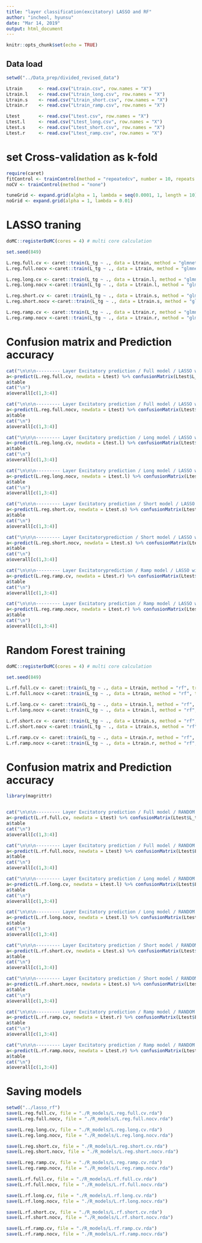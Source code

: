 ```yaml
---
title: "layer classification(excitatory) LASSO and RF"
author: "incheol, hyunsu"
date: "Mar 14, 2019"
output: html_document
---
```


```r
knitr::opts_chunk$set(echo = TRUE)
```

## Data load

```r
setwd("../Data_prep/divided_revised_data")

Ltrain		<- read.csv("Ltrain.csv", row.names = "X")
Ltrain.l	<- read.csv("Ltrain_long.csv", row.names = "X")
Ltrain.s	<- read.csv("Ltrain_short.csv", row.names = "X")
Ltrain.r	<- read.csv("Ltrain_ramp.csv", row.names = "X")

Ltest		<- read.csv("Ltest.csv", row.names = "X")
Ltest.l		<- read.csv("Ltest_long.csv", row.names = "X")
Ltest.s		<- read.csv("Ltest_short.csv", row.names = "X")
Ltest.r		<- read.csv("Ltest_ramp.csv", row.names = "X")
```


# set Cross-validation as k-fold
```r
require(caret)
fitControl <- trainControl(method = "repeatedcv", number = 10, repeats = 5)
noCV <- trainControl(method = "none")

tuneGrid <- expand.grid(alpha = 1, lambda = seq(0.0001, 1, length = 10))
noGrid <- expand.grid(alpha = 1, lambda = 0.01)
```

# LASSO traning
```r
doMC::registerDoMC(cores = 4) # multi core calculation

set.seed(849)

L.reg.full.cv <- caret::train(L_tg ~ ., data = Ltrain, method = "glmnet", trControl = fitControl, tuneGrid = tuneGrid)
L.reg.full.nocv <-caret::train(L_tg ~ ., data = Ltrain, method = "glmnet", trControl = noCV, tuneGrid = noGrid)

L.reg.long.cv <- caret::train(L_tg ~ ., data = Ltrain.l, method = "glmnet", trControl = fitControl, tuneGrid = tuneGrid)
L.reg.long.nocv <-caret::train(L_tg ~ ., data = Ltrain.l, method = "glmnet", trControl = noCV, tuneGrid = noGrid)

L.reg.short.cv <- caret::train(L_tg ~ ., data = Ltrain.s, method = "glmnet", trControl = fitControl, tuneGrid = tuneGrid)
L.reg.short.nocv <-caret::train(L_tg ~ ., data = Ltrain.s, method = "glmnet", trControl = noCV, tuneGrid = noGrid)

L.reg.ramp.cv <- caret::train(L_tg ~ ., data = Ltrain.r, method = "glmnet", trControl = fitControl, tuneGrid = tuneGrid)
L.reg.ramp.nocv <-caret::train(L_tg ~ ., data = Ltrain.r, method = "glmnet", trControl = noCV, tuneGrid = noGrid)
```

# Confusion matrix and Prediction accuracy
```r


cat("\n\n\n--------- Layer Excitatory prediction / Full model / LASSO with CV ----------\n")
a<-predict(L.reg.full.cv, newdata = Ltest) %>% confusionMatrix(Ltest$L_tg)
a$table
cat("\n")
a$overall[c(1,3:4)]

cat("\n\n\n--------- Layer Excitatory prediction / Full model / LASSO without CV ----------\n")
a<-predict(L.reg.full.nocv, newdata = Ltest) %>% confusionMatrix(Ltest$L_tg)
a$table
cat("\n")
a$overall[c(1,3:4)]

cat("\n\n\n--------- Layer Excitatory prediction / Long model / LASSO with CV ----------\n")
a<-predict(L.reg.long.cv, newdata = Ltest.l) %>% confusionMatrix(Ltest$L_tg)
a$table
cat("\n")
a$overall[c(1,3:4)]

cat("\n\n\n--------- Layer Excitatory prediction / Long model / LASSO without CV ----------\n")
a<-predict(L.reg.long.nocv, newdata = Ltest.l) %>% confusionMatrix(Ltest$L_tg)
a$table
cat("\n")
a$overall[c(1,3:4)]

cat("\n\n\n--------- Layer Excitatory prediction / Short model / LASSO with CV ----------\n")
a<-predict(L.reg.short.cv, newdata = Ltest.s) %>% confusionMatrix(Ltest$L_tg)
a$table
cat("\n")
a$overall[c(1,3:4)]

cat("\n\n\n--------- Layer Excitatoryprediction / Short model / LASSO without CV ----------\n")
a<-predict(L.reg.short.nocv, newdata = Ltest.s) %>% confusionMatrix(Ltest$L_tg)
a$table
cat("\n")
a$overall[c(1,3:4)]

cat("\n\n\n--------- Layer Excitatoryprediction / Ramp model / LASSO with CV ----------\n")
a<-predict(L.reg.ramp.cv, newdata = Ltest.r) %>% confusionMatrix(Ltest$L_tg)
a$table
cat("\n")
a$overall[c(1,3:4)]

cat("\n\n\n--------- Layer Excitatory prediction / Ramp model / LASSO without CV ----------\n")
a<-predict(L.reg.ramp.nocv, newdata = Ltest.r) %>% confusionMatrix(Ltest$L_tg)
a$table
cat("\n")
a$overall[c(1,3:4)]


```


# Random Forest training
```r
doMC::registerDoMC(cores = 4) # multi core calculation

set.seed(849)

L.rf.full.cv <- caret::train(L_tg ~ ., data = Ltrain, method = "rf", trControl = fitControl)
L.rf.full.nocv <-caret::train(L_tg ~ ., data = Ltrain, method = "rf", trControl = noCV)

L.rf.long.cv <- caret::train(L_tg ~ ., data = Ltrain.l, method = "rf", trControl = fitControl)
L.rf.long.nocv <-caret::train(L_tg ~ ., data = Ltrain.l, method = "rf", trControl = noCV)

L.rf.short.cv <- caret::train(L_tg ~ ., data = Ltrain.s, method = "rf", trControl = fitControl)
L.rf.short.nocv <-caret::train(L_tg ~ ., data = Ltrain.s, method = "rf", trControl = noCV)

L.rf.ramp.cv <- caret::train(L_tg ~ ., data = Ltrain.r, method = "rf", trControl = fitControl)
L.rf.ramp.nocv <-caret::train(L_tg ~ ., data = Ltrain.r, method = "rf", trControl = noCV)

```


# Confusion matrix and Prediction accuracy
```r
library(magrittr)


cat("\n\n\n--------- Layer Excitatory prediction / Full model / RANDOM FOREST with CV ----------\n")
a<-predict(L.rf.full.cv, newdata = Ltest) %>% confusionMatrix(Ltest$L_tg)
a$table
cat("\n")
a$overall[c(1,3:4)]

cat("\n\n\n--------- Layer Excitatory prediction / Full model / RANDOM FOREST without CV ----------\n")
a<-predict(L.rf.full.nocv, newdata = Ltest) %>% confusionMatrix(Ltest$L_tg)
a$table
cat("\n")
a$overall[c(1,3:4)]

cat("\n\n\n--------- Layer Excitatory prediction / Long model / RANDOM FOREST with CV ----------\n")
a<-predict(L.rf.long.cv, newdata = Ltest.l) %>% confusionMatrix(Ltest$L_tg)
a$table
cat("\n")
a$overall[c(1,3:4)]

cat("\n\n\n--------- Layer Excitatory prediction / Long model / RANDOM FOREST without CV ----------\n")
a<-predict(L.rf.long.nocv, newdata = Ltest.l) %>% confusionMatrix(Ltest$L_tg)
a$table
cat("\n")
a$overall[c(1,3:4)]

cat("\n\n\n--------- Layer Excitatory prediction / Short model / RANDOM FOREST with CV ----------\n")
a<-predict(L.rf.short.cv, newdata = Ltest.s) %>% confusionMatrix(Ltest$L_tg)
a$table
cat("\n")
a$overall[c(1,3:4)]

cat("\n\n\n--------- Layer Excitatory prediction / Short model / RANDOM FOREST without CV ----------\n")
a<-predict(L.rf.short.nocv, newdata = Ltest.s) %>% confusionMatrix(Ltest$L_tg)
a$table
cat("\n")
a$overall[c(1,3:4)]

cat("\n\n\n--------- Layer Excitatory prediction / Ramp model / RANDOM FOREST with CV ----------\n")
a<-predict(L.rf.ramp.cv, newdata = Ltest.r) %>% confusionMatrix(Ltest$L_tg)
a$table
cat("\n")
a$overall[c(1,3:4)]

cat("\n\n\n--------- Layer Excitatory prediction / Ramp model / RANDOM FOREST without CV ----------\n")
a<-predict(L.rf.ramp.nocv, newdata = Ltest.r) %>% confusionMatrix(Ltest$L_tg)
a$table
cat("\n")
a$overall[c(1,3:4)]
```

# Saving models
```r
setwd("../lasso_rf")
save(L.reg.full.cv, file = "./R_models/L.reg.full.cv.rda")
save(L.reg.full.nocv, file = "./R_models/L.reg.full.nocv.rda")

save(L.reg.long.cv, file = "./R_models/L.reg.long.cv.rda")
save(L.reg.long.nocv, file = "./R_models/L.reg.long.nocv.rda")

save(L.reg.short.cv, file = "./R_models/L.reg.short.cv.rda")
save(L.reg.short.nocv, file = "./R_models/L.reg.short.nocv.rda")

save(L.reg.ramp.cv, file = "./R_models/L.reg.ramp.cv.rda")
save(L.reg.ramp.nocv, file = "./R_models/L.reg.ramp.nocv.rda")

save(L.rf.full.cv, file = "./R_models/L.rf.full.cv.rda")
save(L.rf.full.nocv, file = "./R_models/L.rf.full.nocv.rda")

save(L.rf.long.cv, file = "./R_models/L.rf.long.cv.rda")
save(L.rf.long.nocv, file = "./R_models/L.rf.long.nocv.rda")

save(L.rf.short.cv, file = "./R_models/L.rf.short.cv.rda")
save(L.rf.short.nocv, file = "./R_models/L.rf.short.nocv.rda")

save(L.rf.ramp.cv, file = "./R_models/L.rf.ramp.cv.rda")
save(L.rf.ramp.nocv, file = "./R_models/L.rf.ramp.nocv.rda")

```